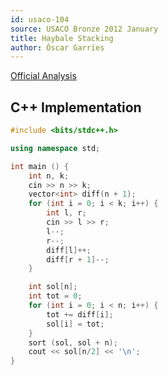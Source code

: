```yaml
---
id: usaco-104
source: USACO Bronze 2012 January
title: Haybale Stacking
author: Óscar Garries
---
```


[Official Analysis](http://www.usaco.org/current/data/sol_stacking.html)

<LanguageSection>
<CPPSection>

## C++ Implementation

```cpp
#include <bits/stdc++.h>

using namespace std;

int main () {
	int n, k;
	cin >> n >> k;
	vector<int> diff(n + 1);
	for (int i = 0; i < k; i++) {
		int l, r;
		cin >> l >> r;
		l--;
		r--;
		diff[l]++;
		diff[r + 1]--;
	}

	int sol[n];
	int tot = 0;
	for (int i = 0; i < n; i++) {
		tot += diff[i];
		sol[i] = tot;
	}
	sort (sol, sol + n);
	cout << sol[n/2] << '\n';
}

```

</CPPSection>
</LanguageSection>
